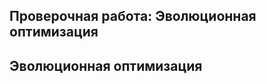 :::{.content-visible when-profile="practice"}
# Проверочная работа: Эволюционная оптимизация
:::
:::{.content-hidden when-profile="practice"}
# Эволюционная оптимизация
:::
